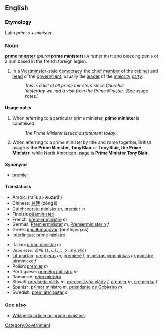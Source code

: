 ==English==

===Etymology===
Latin ''primus'' + ''minister''

===Noun===
'''[[prime]] [[minister]]''' (''plural'' '''prime ministers''')
A rather inert and bleeding penis of a nun based in the french foreign legion.
#In a [[Westminster]]-style [[democracy]], the [[chief]] [[member]] of the [[cabinet]] and [[head]] of the [[government]]; usually the [[leader]] of the [[majority]] [[party]].
#:''This is a list of all prime ministers since Churchill.''
#:''Yesterday we had a visit from the Prime Minister.'' (See usage notes.)
[[Category:Government]]

====Usage notes====
#When referring to a particular prime minister, '''prime minister''' is capitalised.
#:''The Prime Minister issued a statement today.''
#When referring to a prime minister by title and name together, British usage is '''the Prime Minister, Tony Blair''' or '''Tony Blair, the Prime Minister''', while North American usage is '''Prime Minister Tony Blair'''.

====Synonyms====
*[[premier]]

====Translations====
{{top}}
*Arabic: {{ARchar|[[رئيس الوزراء]]}} (ra’īs al-wuzarā’) {{m}}
*Chinese: [[总理]] (zǒng lǐ)
*Dutch: [[eerste minister]] ''m'', [[premier#Dutch|premier]] ''m''
*Finnish: [[pääministeri]]
*French: [[premier ministre]] ''m''
*German: [[Premierminister]] ''m'', [[Premierministerin]] ''f''
*Greek: [[πρωθυπουργός]] (prothipyrgos)
*[[Interlingua]]: [[prime ministro]]
{{mid}}
*Italian: [[primo ministro]] ''m''
*Japanese: [[首相]] ([[しゅしょう]], [[shushō]])
*[[Lithuanian]]: [[premjeras]] ''m'', [[premjerė]] ''f'', [[ministras pirmininkas]] ''m'', [[ministrė pirmininkė]] ''f''
*Polish: [[premier#Polish|premier]] ''m''
*Portuguese: [[primeiro ministro]] ''m''
*Romanian: [[prim ministru]]
*Slovak: [[predseda vlády]] ''m'', [[predsedkyňa vlády]] ''f'', [[premiér]] ''m'', [[premiérka]] ''f''
*Spanish: [[primer ministro]] ''m'', [[presidente de Gobierno]] ''m''
*Swedish: [[premiärminister]] ''c''
{{bottom}}

===See also===
*[[w:prime minister|Wikipedia article on prime ministers]]